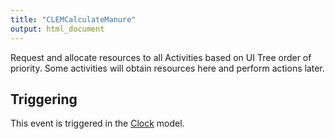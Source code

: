 ```yaml
---
title: "CLEMCalculateManure"
output: html_document
---
```



Request and allocate resources to all Activities based on UI Tree order of priority. Some activities will obtain resources here and perform actions later.

## Triggering

This event is triggered in the [Clock](/docs/Models/Clock.qmd) model.
